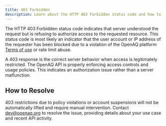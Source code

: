 ```yaml
---
title: 403 Forbidden 
description: Learn about the HTTP 403 Forbidden status code and how to solve common causes of this error in the OpenAQ API.
---
```




The HTTP 403 Forbidden status code indicates that server understood the request
but is refusing to authorize access to the requested resource. This status code
is most likely an indicator that the user account or IP address of the requester
has been blocked due to a violation of the OpenAQ platform [Terms of use](/about/terms)
or rate limit abuse.

A 403 response is the correct server behavior when access is legitimately
restricted. The OpenAQ API is properly enforcing access controls and usage
policies. This indicates an authorization issue rather than a server malfunction.


## How to Resolve

403 restrictions due to policy violations or account suspensions will not be
automatically lifted and require manual intervention. Contact dev@openaq.org to
resolve the issue, providing details about your use case and recent API
activity.

<FeedbackForm />